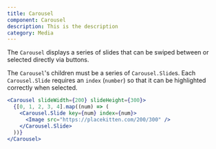 ```yaml
---
title: Carousel
component: Carousel
description: This is the description
category: Media
---
```


The `Carousel` displays a series of slides that can be swiped between or selected directly via buttons. 

The `Carousel`'s children must be a series of `Carousel.Slide`s. Each `Carousel.Slide` requires an `index` (`number`) so that it can be highlighted correctly when selected.

```jsx preview
<Carousel slideWidth={200} slideHeight={300}>
  {[0, 1, 2, 3, 4].map((num) => (
    <Carousel.Slide key={num} index={num}>
      <Image src="https://placekitten.com/200/300" />
    </Carousel.Slide>
  ))}
</Carousel>
```
